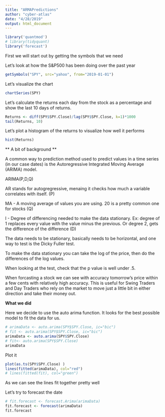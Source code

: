 ```yaml
---
title: "ARMAPredictions"
author: "cyber-atlas"
date: "4/28/2019"
output: html_document
---
```



```r
library('quantmod')
# library(tidyquant)
library('forecast')
```

First we will start out by getting the symbols that we need

Let's look at how the S&P500 has been doing over the past year

```r
getSymbols("SPY", src="yahoo", from="2019-01-01")
```

Let's visualize the chart

```r
chartSeries(SPY)
```

Let's calculate the returns each day from the stock as a percentage and show the last 10 days of returns. 

```r
Returns <- diff(SPY$SPY.Close)/lag(SPY$SPY.Close, k=1)*1000
tail(Returns, 10)
```

Let's plot a histogram of the returns to visualize how well it performs

```r
hist(Returns)
```

** A bit of background ** 

A common way to prediction method used to predict values in a time series (in our case dates) is the Autoregressive Integrated Moving Average (ARIMA) model. 

ARIMA(P,D,Q)

AR stands for autogregressive, menaing it checks how much a variable correlates with itself. (P)

MA - A moving average of values you are using. 20 is a pretty common one for stocks (Q)

I - Degree of differencing needed to make the data stationary. Ex: degree of 1 replaces every value with the value minus the previous. Or degree 2, gets the difference of the difference (D)

The data needs to be stationary, basically needs to be horizontal, and one way to test is the Dicky Fuller test. 

To make the data stationary you can take the log of the price, then do the differences of the log values.  

When looking at the test, check that the p value is well under .5.

When forcasting a stock we can see with accuracy tomorrow's price within a few cents with relatively high accuracy. This is useful for Swing Traders and Day Traders who rely on the market to move just a little bit in either direction and take their money out. 

**What we did**

Here we decide to use the auto arima function. It looks for the best possible model to fit the data for us. 
```r
# arimaData <- auto.arima(SPY$SPY.Close, ic="bic")
# fit <- auto.arima(SPY$SPY.Close, ic="bic")
arimaData <- auto.arima(SPY$SPY.Close)
# fit<- auto.arima(SPY$SPY.Close)
arimaData
```
Plot it

```r
plot(as.ts(SPY$SPY.Close) )
lines(fitted(arimaData), col="red")
# lines(fitted(fit), col="green")
```
As we can see the lines fit together pretty well

Let's try to forecast the date

```r
# fit.forecast <- forecast.Arima(arimaData)
fit.forecast <- forecast(arimaData)
fit.forecast
```

